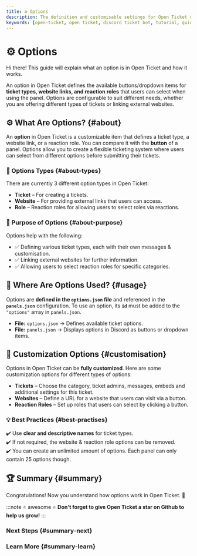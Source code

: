 ```yaml
---
title: ⚙️ Options
description: The definition and customisable settings for Open Ticket options.
keywords: [open-ticket, open ticket, discord ticket bot, tutorial, guide, article, structures, definition, option, ticket, website, reaction, role]
---
```

<head>
    <link rel="apple-touch-icon" href="/img/logo_vertical.png"/>
</head>

# ⚙️ Options
<FlexHorizontal>
<div style={{width:"50%"}} className="otdocs-flex-mobile-width">
Hi there! This guide will explain what an option is in Open Ticket and how it works.

An option in Open Ticket defines the available buttons/dropdown items for <C color="blue">**ticket types, website links, and reaction roles**</C> that users can select when using the panel. Options are configurable to suit different needs, whether you are offering different types of tickets or linking external websites.
</div>
<div style={{width:"50%"}} className="otdocs-flex-mobile-width">
    <StyledTitle title="Options" description="What are Open Ticket options?"></StyledTitle>
</div>
</FlexHorizontal>

<Divider></Divider>
## ⚙️ What Are Options? \{#about}
An **option** in Open Ticket is a customizable item that defines a ticket type, a website link, or a reaction role. You can compare it with the **button** of a panel.
Options allow you to create a flexible ticketing system where users can select from different options before submitting their tickets.

### 📌 Options Types \{#about-types}
There are currently 3 different option types in Open Ticket:
- **Ticket** – For creating a tickets.
- **Website** – For providing external links that users can access.
- **Role** – Reaction roles for allowing users to select roles via reactions.

### 🎯 Purpose of Options \{#about-purpose}
Options help with the following:
- ✅ Defining various ticket types, each with their own messages & customisation.
- ✅ Linking external websites for further information.
- ✅ Allowing users to select reaction roles for specific categories.

<ScaleImage src="/img/docs-v4/panel-buttons.png" alt="Example of options in an Open Ticket panel." size="50%"/>  

<Divider></Divider>
## 📍 Where Are Options Used? \{#usage}
Options are **defined in the `options.json` file** and referenced in the **`panels.json`** configuration. To use an option, its **`id`** must be added to the `"options"` array in `panels.json`.

- **File:** `options.json` → Defines available ticket options.  
- **File:** `panels.json` → Displays options in Discord as buttons or dropdown items.

<LinkBlock mode="emoji" emoji="🔘" url="/docs/reference/config/options" isdoc="true" name="options.json (Options Config)" description="Configure ticket, website & reaction role options or buttons which can be used in a panel."/>

<Divider></Divider> 
## 🎨 Customization Options \{#customisation}
Options in Open Ticket can be **fully customized**. Here are some customization options for different types of options:

- **Tickets** – Choose the category, ticket admins, messages, embeds and additional settings for this ticket.
- **Websites** – Define a URL for a website that users can visit via a button.
- **Reaction Roles** – Set up roles that users can select by clicking a button.

### 💡 Best Practices \{#best-practises}
✔️ Use **clear and descriptive names** for ticket types.  
✔️ If not required, the website & reaction role options can be removed.  
✔️ You can create an unlimited amount of options. Each panel can only contain 25 options though.

<Divider></Divider>
## 🏆 Summary \{#summary}
Congratulations! Now you understand how options work in Open Ticket. 🚀

:::note ⭐ awesome ⭐
**Don't forget to give Open Ticket a star on Github to help us grow!**
:::

### Next Steps \{#summary-next}
<LinkBlock mode="emoji" emoji="❓" url="/docs/guides/structures/questions" isdoc="true" name="Questions (questions.json)" description="Learn what a question is and how it works in Open Ticket."/>  
<LinkBlock mode="emoji" emoji="🎛️" url="/docs/guides/structures/panels" isdoc="true" name="Panels (panels.json)" description="Understand how to configure and display ticket panels for users."/>  

### Learn More \{#summary-learn}
<LinkBlock mode="emoji" emoji="💻" url="/docs/framework/get-started" isdoc="true" name="Create Plugins" description="Start developing Open Ticket plugins."/>  
<LinkBlock mode="emoji" emoji="📘" url="/docs/reference/get-started" isdoc="true" name="API Reference" description="Dive into the Open Ticket API for more advanced customization."/>  
<LinkBlock mode="emoji" emoji="🗺️" url="/docs/guides/roadmap" isdoc="true" name="Public Roadmap" description="View features that will be added in the future or help with contributing."/>  
<LinkBlock mode="image" image="/img/logo/discord.png" isdoc="false" url="https://discord.dj-dj.be" name="Discord Server" description="Join our community for support and feature discussions."/>